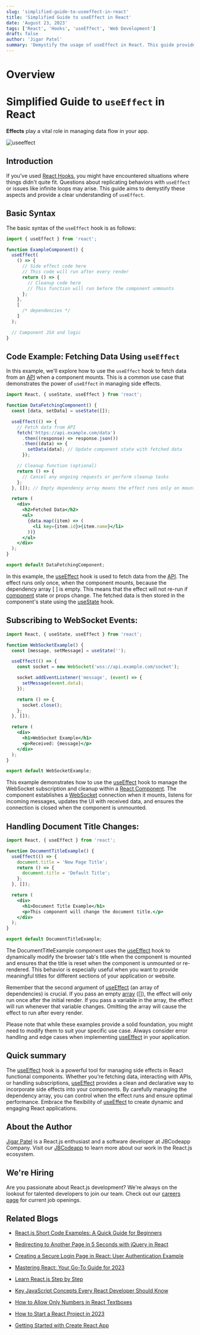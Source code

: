 ```yaml
---
slug: 'simplified-guide-to-useeffect-in-react'
title: 'Simplified Guide to useEffect in React'
date: 'August 23, 2023'
tags: ['React', 'Hooks', 'useEffect', 'Web Development']
draft: false
author: 'Jigar Patel'
summary: 'Demystify the usage of useEffect in React. This guide provides a clear understanding of how to use useEffect for managing side effects in your React functional components with practical examples.'
---
```


# Overview

<TOCInline toc={props.toc} exclude="Overview" toHeading={2} defaultimage="" />

# Simplified Guide to `useEffect` in React

**Effects** play a vital role in managing data flow in your app.

![useeffect](/static/blog/Simplified-Guide-to-useEffect-in-React/useeffect.jpg)

## Introduction

If you've used [React Hooks](https://legacy.reactjs.org/docs/hooks-intro.html), you might have encountered situations where things didn't quite fit. Questions about replicating behaviors with `useEffect` or issues like infinite loops may arise. This guide aims to demystify these aspects and provide a clear understanding of `useEffect`.

## Basic Syntax

The basic syntax of the `useEffect` hook is as follows:

```jsx
import { useEffect } from 'react';

function ExampleComponent() {
  useEffect(
    () => {
      // Side effect code here
      // This code will run after every render
      return () => {
        // Cleanup code here
        // This function will run before the component unmounts
      };
    },
    [
      /* dependencies */
    ]
  );

  // Component JSX and logic
}
```

## Code Example: Fetching Data Using `useEffect`

In this example, we'll explore how to use the `useEffect` hook to fetch data from an [API](https://legacy.reactjs.org/docs/react-api.html) when a component mounts. This is a common use case that demonstrates the power of `useEffect` in managing side effects.

```jsx
import React, { useState, useEffect } from 'react';

function DataFetchingComponent() {
  const [data, setData] = useState([]);

  useEffect(() => {
    // Fetch data from API
    fetch('https://api.example.com/data')
      .then((response) => response.json())
      .then((data) => {
        setData(data); // Update component state with fetched data
      });

    // Cleanup function (optional)
    return () => {
      // Cancel any ongoing requests or perform cleanup tasks
    };
  }, []); // Empty dependency array means the effect runs only on mount

  return (
    <div>
      <h2>Fetched Data</h2>
      <ul>
        {data.map((item) => (
          <li key={item.id}>{item.name}</li>
        ))}
      </ul>
    </div>
  );
}

export default DataFetchingComponent;
```

In this example, the [useEffect](https://legacy.reactjs.org/docs/hooks-effect.html) hook is used to fetch data from the [API](https://legacy.reactjs.org/docs/react-api.html). The effect runs only once, when the component mounts, because the dependency array [ ] is empty. This means that the effect will not re-run if [component](https://legacy.reactjs.org/docs/react-component.html) state or props change. The fetched data is then stored in the component's state using the [useState](https://legacy.reactjs.org/docs/hooks-state.html) hook.

## Subscribing to WebSocket Events:

```jsx
import React, { useState, useEffect } from 'react';

function WebSocketExample() {
  const [message, setMessage] = useState('');

  useEffect(() => {
    const socket = new WebSocket('wss://api.example.com/socket');

    socket.addEventListener('message', (event) => {
      setMessage(event.data);
    });

    return () => {
      socket.close();
    };
  }, []);

  return (
    <div>
      <h1>WebSocket Example</h1>
      <p>Received: {message}</p>
    </div>
  );
}

export default WebSocketExample;
```

This example demonstrates how to use the [useEffect](https://legacy.reactjs.org/docs/hooks-effect.html) hook to manage the WebSocket subscription and cleanup within a [React Component](https://legacy.reactjs.org/docs/react-component.html). The component establishes a [WebSocket](https://www.npmjs.com/package/react-use-websocket) connection when it mounts, listens for incoming messages, updates the UI with received data, and ensures the connection is closed when the component is unmounted.

## Handling Document Title Changes:

```jsx
import React, { useEffect } from 'react';

function DocumentTitleExample() {
  useEffect(() => {
    document.title = 'New Page Title';
    return () => {
      document.title = 'Default Title';
    };
  }, []);

  return (
    <div>
      <h1>Document Title Example</h1>
      <p>This component will change the document title.</p>
    </div>
  );
}

export default DocumentTitleExample;
```

The DocumentTitleExample component uses the [useEffect](https://legacy.reactjs.org/docs/hooks-effect.html) hook to dynamically modify the browser tab's title when the component is mounted and ensures that the title is reset when the component is unmounted or re-rendered. This behavior is especially useful when you want to provide meaningful titles for different sections of your application or website.

Remember that the second argument of [useEffect](https://legacy.reactjs.org/docs/hooks-effect.html) (an array of dependencies) is crucial. If you pass an empty [array](https://react.dev/learn/updating-arrays-in-state) ([]), the effect will only run once after the initial render. If you pass a variable in the array, the effect will run whenever that variable changes. Omitting the array will cause the effect to run after every render.

Please note that while these examples provide a solid foundation, you might need to modify them to suit your specific use case. Always consider error handling and edge cases when implementing [useEffect](https://legacy.reactjs.org/docs/hooks-effect.html) in your application.

## Quick summary

The [useEffect](https://legacy.reactjs.org/docs/hooks-effect.html) hook is a powerful tool for managing side effects in React functional components. Whether you're fetching data, interacting with APIs, or handling subscriptions, [useEffect](https://legacy.reactjs.org/docs/hooks-effect.html) provides a clean and declarative way to incorporate side effects into your components. By carefully managing the dependency array, you can control when the effect runs and ensure optimal performance. Embrace the flexibility of [useEffect](https://legacy.reactjs.org/docs/hooks-effect.html) to create dynamic and engaging React applications.

## About the Author

[Jigar Patel](https://expertlaravel.com) is a React.js enthusiast and a software developer at JBCodeapp Company. Visit our [JBCodeapp](https://jbcodeapp.com) to learn more about our work in the React.js ecosystem.

## We're Hiring

Are you passionate about React.js development? We're always on the lookout for talented developers to join our team. Check out our [careers page](https://jbcodeapp.com/career) for current job openings.

## Related Blogs

- [React.js Short Code Examples: A Quick Guide for Beginners](reactjs-beginner-friendly-code-examples)

- [Redirecting to Another Page in 5 Seconds with jQuery in React](redirecting-another-page-5-seconds-jquery-in-react)

- [Creating a Secure Login Page in React: User Authentication Example](secure-login-react-user-authentication)

- [Mastering React: Your Go-To Guide for 2023](mastering-react-2023-guide)

- [Learn React.js Step by Step](learn-reactjs-step-by-step)

- [Key JavaScript Concepts Every React Developer Should Know](key-javascript-concepts-for-react-developers)

- [How to Allow Only Numbers in React Textboxes](how-to-allow-only-numbers-in-react-textboxes)

- [How to Start a React Project in 2023](how-to-start-a-react-project-in-2023)

- [Getting Started with Create React App](getting-started-with-create-react-app)
